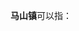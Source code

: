 '''马山镇'''可以指：
{{PRC admin/disambig|37/01/13/107/000|42/10/03/102/000|52/03/28/103/000|45/02/22/201}}
{{disambig|cat=三字中国镇名消歧义}}